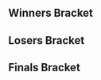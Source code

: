 {{DISPLAYTITLE: Nantarena 16.2: Singles Bracket}}{{SetGame|melee}}
{{tabs static
|name1=Overview
|link1=Nantarena/16.2
|name2=Singles Bracket
|link2=Nantarena/16.2/Singles Bracket
|name3=Doubles Bracket
|link3=Nantarena/16.2/Doubles Bracket
|This=2
}}<!-- Generated with http://tournament-nub.rhcloud.com/toliquipedia name=nantarena_16_2 -->

==Winners Bracket==
{{64DEWBracketA
|r1m1p1=Baxon |r1m1p1flag=fr |r1m1p1score=W |r1m1win=1
|r1m1p2=Bye |r1m1p2flag= |r1m1p2score=-

|r1m2p1=OtaK_ |r1m2p1flag= |r1m2p1score=2 |r1m2win=1
|r1m2p2=Ogruste |r1m2p2flag= |r1m2p2score=0

|r1m3p1=Nestea |r1m3p1flag= |r1m3p1score=W |r1m3win=1
|r1m3p2=Bye |r1m3p2flag= |r1m3p2score=-

|r1m4p1=Baby |r1m4p1flag= |r1m4p1score=2 |r1m4win=1
|r1m4p2=Urist |r1m4p2flag= |r1m4p2score=1

|r1m5p1=StorMyu |r1m5p1flag=fr |r1m5p1score=W |r1m5win=1
|r1m5p2=Bye |r1m5p2flag= |r1m5p2score=-

|r1m6p1=Ishka |r1m6p1flag= |r1m6p1score=2 |r1m6win=1
|r1m6p2=Chacha |r1m6p2flag= |r1m6p2score=0

|r1m7p1=Jerem |r1m7p1flag= |r1m7p1score=W |r1m7win=1
|r1m7p2=Bye |r1m7p2flag= |r1m7p2score=-

|r1m8p1=Gurk |r1m8p1flag= |r1m8p1score=2 |r1m8win=1
|r1m8p2=Onizuka |r1m8p2flag= |r1m8p2score=1

|r1m9p1=BeLia |r1m9p1flag=fr |r1m9p1score=W |r1m9win=1
|r1m9p2=Bye |r1m9p2flag= |r1m9p2score=-

|r1m10p1=Smeuh |r1m10p1flag= |r1m10p1score=2 |r1m10win=1
|r1m10p2=Chanman |r1m10p2flag= |r1m10p2score=0

|r1m11p1=Damo |r1m11p1flag= |r1m11p1score=W |r1m11win=1
|r1m11p2=Bye |r1m11p2flag= |r1m11p2score=-

|r1m12p1=XIII |r1m12p1flag= |r1m12p1score=2 |r1m12win=1
|r1m12p2=Cataclyv |r1m12p2flag= |r1m12p2score=0

|r1m13p1=Kid Candi |r1m13p1flag=fr |r1m13p1score=W |r1m13win=1
|r1m13p2=Bye |r1m13p2flag= |r1m13p2score=-

|r1m14p1=Erwan |r1m14p1flag= |r1m14p1score=2 |r1m14win=1
|r1m14p2=Elyon |r1m14p2flag= |r1m14p2score=0

|r1m15p1=Zephyr |r1m15p1flag=fr |r1m15p1score=W |r1m15win=1
|r1m15p2=Bye |r1m15p2flag= |r1m15p2score=-

|r1m16p1=JunkyCat |r1m16p1flag= |r1m16p1score=2 |r1m16win=1
|r1m16p2=Kumoko |r1m16p2flag= |r1m16p2score=0

|r1m17p1=Djagof |r1m17p1flag=fr |r1m17p1score=W |r1m17win=1
|r1m17p2=Bye |r1m17p2flag= |r1m17p2score=-

|r1m18p1=Scaevola |r1m18p1flag= |r1m18p1score=2 |r1m18win=1
|r1m18p2=Lineaum |r1m18p2flag= |r1m18p2score=0

|r1m19p1=Legrats |r1m19p1flag= |r1m19p1score=W |r1m19win=1
|r1m19p2=Bye |r1m19p2flag= |r1m19p2score=-

|r1m20p1=Azutas |r1m20p1flag= |r1m20p1score=2 |r1m20win=1
|r1m20p2=Aza |r1m20p2flag=mx |r1m20p2score=0

|r1m21p1=Sosuk |r1m21p1flag= |r1m21p1score=W |r1m21win=1
|r1m21p2=Bye |r1m21p2flag= |r1m21p2score=-

|r1m22p1=Paf |r1m22p1flag= |r1m22p1score=2 |r1m22win=1
|r1m22p2=Nydegan |r1m22p2flag= |r1m22p2score=0

|r1m23p1=Jugo |r1m23p1flag= |r1m23p1score=W |r1m23win=1
|r1m23p2=Bye |r1m23p2flag= |r1m23p2score=-

|r1m24p1=Lukahn |r1m24p1flag= |r1m24p1score=2 |r1m24win=1
|r1m24p2=Djinn |r1m24p2flag= |r1m24p2score=0

|r1m25p1=Alox |r1m25p1flag=fr |r1m25p1score=W |r1m25win=1
|r1m25p2=Bye |r1m25p2flag= |r1m25p2score=-

|r1m26p1=KT1 |r1m26p1flag= |r1m26p1score=2 |r1m26win=1
|r1m26p2=Sol |r1m26p2flag=us |r1m26p2score=1

|r1m27p1=Kirbyvert |r1m27p1flag= |r1m27p1score=W |r1m27win=1
|r1m27p2=Bye |r1m27p2flag= |r1m27p2score=-

|r1m28p1=Welvang7 |r1m28p1flag= |r1m28p1score=2 |r1m28win=1
|r1m28p2=Exile |r1m28p2flag= |r1m28p2score=0

|r1m29p1=Explo |r1m29p1flag= |r1m29p1score=W |r1m29win=1
|r1m29p2=Bye |r1m29p2flag= |r1m29p2score=-

|r1m30p1=Cava |r1m30p1flag=us |r1m30p1score=2 |r1m30win=1
|r1m30p2=Jana |r1m30p2flag= |r1m30p2score=0

|r1m31p1=Hercules |r1m31p1flag= |r1m31p1score=W |r1m31win=1
|r1m31p2=Bye |r1m31p2flag= |r1m31p2score=-

|r1m32p1=Tikaal |r1m32p1flag= |r1m32p1score=2 |r1m32win=1
|r1m32p2=Godwin_Point |r1m32p2flag= |r1m32p2score=0

|r2m1p1=Baxon |r2m1p1flag=fr |r2m1p1score=2 |r2m1win=1
|r2m1p2=OtaK_ |r2m1p2flag= |r2m1p2score=0

|r2m2p1=Nestea |r2m2p1flag= |r2m2p1score=2 |r2m2win=1
|r2m2p2=Baby |r2m2p2flag= |r2m2p2score=0

|r2m3p1=StorMyu |r2m3p1flag=fr |r2m3p1score=2 |r2m3win=1
|r2m3p2=Ishka |r2m3p2flag= |r2m3p2score=0

|r2m4p1=Jerem |r2m4p1flag= |r2m4p1score=2 |r2m4win=1
|r2m4p2=Gurk |r2m4p2flag= |r2m4p2score=1

|r2m5p1=BeLia |r2m5p1flag=fr |r2m5p1score=2 |r2m5win=1
|r2m5p2=Smeuh |r2m5p2flag= |r2m5p2score=0

|r2m6p1=Damo |r2m6p1flag= |r2m6p1score=1 |r2m6win=2
|r2m6p2=XIII |r2m6p2flag= |r2m6p2score=2

|r2m7p1=Kid Candi |r2m7p1flag=fr |r2m7p1score=2 |r2m7win=1
|r2m7p2=Erwan |r2m7p2flag= |r2m7p2score=0

|r2m8p1=Zephyr |r2m8p1flag=fr |r2m8p1score=2 |r2m8win=1
|r2m8p2=JunkyCat |r2m8p2flag= |r2m8p2score=0

|r2m9p1=Djagof |r2m9p1flag=fr |r2m9p1score=2 |r2m9win=1
|r2m9p2=Scaevola |r2m9p2flag= |r2m9p2score=0

|r2m10p1=Legrats |r2m10p1flag= |r2m10p1score=2 |r2m10win=1
|r2m10p2=Azutas |r2m10p2flag= |r2m10p2score=1

|r2m11p1=Sosuk |r2m11p1flag= |r2m11p1score=2 |r2m11win=1
|r2m11p2=Paf |r2m11p2flag= |r2m11p2score=0

|r2m12p1=Jugo |r2m12p1flag= |r2m12p1score=2 |r2m12win=1
|r2m12p2=Lukahn |r2m12p2flag= |r2m12p2score=0

|r2m13p1=Alox |r2m13p1flag=fr |r2m13p1score=2 |r2m13win=1
|r2m13p2=KT1 |r2m13p2flag= |r2m13p2score=0

|r2m14p1=Kirbyvert |r2m14p1flag= |r2m14p1score=2 |r2m14win=1
|r2m14p2=Welvang7 |r2m14p2flag= |r2m14p2score=1

|r2m15p1=Explo |r2m15p1flag= |r2m15p1score=2 |r2m15win=1
|r2m15p2=Cava |r2m15p2flag=us |r2m15p2score=0

|r2m16p1=Hercules |r2m16p1flag= |r2m16p1score=2 |r2m16win=1
|r2m16p2=Tikaal |r2m16p2flag= |r2m16p2score=0

|r3m1p1=Baxon |r3m1p1flag=fr |r3m1p1score=2 |r3m1win=1
|r3m1p2=Nestea |r3m1p2flag= |r3m1p2score=0

|r3m2p1=StorMyu |r3m2p1flag=fr |r3m2p1score=2 |r3m2win=1
|r3m2p2=Jerem |r3m2p2flag= |r3m2p2score=0

|r3m3p1=BeLia |r3m3p1flag=fr |r3m3p1score=2 |r3m3win=1
|r3m3p2=XIII |r3m3p2flag= |r3m3p2score=0

|r3m4p1=Kid Candi |r3m4p1flag=fr |r3m4p1score=2 |r3m4win=1
|r3m4p2=Zephyr |r3m4p2flag=fr |r3m4p2score=1

|r3m5p1=Djagof |r3m5p1flag=fr |r3m5p1score=2 |r3m5win=1
|r3m5p2=Legrats |r3m5p2flag= |r3m5p2score=0

|r3m6p1=Sosuk |r3m6p1flag= |r3m6p1score=2 |r3m6win=1
|r3m6p2=Jugo |r3m6p2flag= |r3m6p2score=0

|r3m7p1=Alox |r3m7p1flag=fr |r3m7p1score=2 |r3m7win=1
|r3m7p2=Kirbyvert |r3m7p2flag= |r3m7p2score=0

|r3m8p1=Explo |r3m8p1flag= |r3m8p1score=2 |r3m8win=1
|r3m8p2=Hercules |r3m8p2flag= |r3m8p2score=1

|r4m1p1=Baxon |r4m1p1flag=fr |r4m1p1score=2 |r4m1win=1
|r4m1p2=StorMyu |r4m1p2flag=fr |r4m1p2score=0

|r4m2p1=BeLia |r4m2p1flag=fr |r4m2p1score=2 |r4m2win=1
|r4m2p2=Kid Candi |r4m2p2flag=fr |r4m2p2score=0

|r4m3p1=Djagof |r4m3p1flag=fr |r4m3p1score=2 |r4m3win=1
|r4m3p2=Sosuk |r4m3p2flag= |r4m3p2score=0

|r4m4p1=Alox |r4m4p1flag=fr |r4m4p1score=2 |r4m4win=1
|r4m4p2=Explo |r4m4p2flag= |r4m4p2score=1

|r5m1p1=Baxon |r5m1p1flag=fr |r5m1p1score=3 |r5m1win=1
|r5m1p2=BeLia |r5m1p2flag=fr |r5m1p2score=0

|r5m2p1=Djagof |r5m2p1flag=fr |r5m2p1score=0 |r5m2win=2
|r5m2p2=Alox |r5m2p2flag=fr |r5m2p2score=3
}}

==Losers Bracket==
{{64DELBracketSmwA
|tourneylink=Nantarena/16.2
|tourneyname=Nantarena 16.2
|l1placement=49-64
|l2placement=33-48
|l3placement=25-32
|l4placement=17-24
|l5placement=13-16
|l6placement=9-12
|l7placement=7-8
|l8placement=5-6

|l1m1p1=Bye |l1m1p1flag= |l1m1p1score=- |l1m1win=2
|l1m1p2=Ogruste |l1m1p2flag= |l1m1p2score=W

|l1m2p1=Bye |l1m2p1flag= |l1m2p1score=- |l1m2win=2
|l1m2p2=Urist |l1m2p2flag= |l1m2p2score=W

|l1m3p1=Bye |l1m3p1flag= |l1m3p1score=- |l1m3win=2
|l1m3p2=Chacha |l1m3p2flag= |l1m3p2score=W

|l1m4p1=Bye |l1m4p1flag= |l1m4p1score=- |l1m4win=2
|l1m4p2=Onizuka |l1m4p2flag= |l1m4p2score=W

|l1m5p1=Bye |l1m5p1flag= |l1m5p1score=- |l1m5win=2
|l1m5p2=Chanman |l1m5p2flag= |l1m5p2score=W

|l1m6p1=Bye |l1m6p1flag= |l1m6p1score=- |l1m6win=2
|l1m6p2=Cataclyv |l1m6p2flag= |l1m6p2score=W

|l1m7p1=Bye |l1m7p1flag= |l1m7p1score=- |l1m7win=2
|l1m7p2=Elyon |l1m7p2flag= |l1m7p2score=W

|l1m8p1=Bye |l1m8p1flag= |l1m8p1score=- |l1m8win=2
|l1m8p2=Kumoko |l1m8p2flag= |l1m8p2score=W

|l1m9p1=Bye |l1m9p1flag= |l1m9p1score=- |l1m9win=2
|l1m9p2=Lineaum |l1m9p2flag= |l1m9p2score=W

|l1m10p1=Bye |l1m10p1flag= |l1m10p1score=- |l1m10win=2
|l1m10p2=Aza |l1m10p2flag=mx |l1m10p2score=W

|l1m11p1=Bye |l1m11p1flag= |l1m11p1score=- |l1m11win=2
|l1m11p2=Nydegan |l1m11p2flag= |l1m11p2score=W

|l1m12p1=Bye |l1m12p1flag= |l1m12p1score=- |l1m12win=2
|l1m12p2=Djinn |l1m12p2flag= |l1m12p2score=W

|l1m13p1=Bye |l1m13p1flag= |l1m13p1score=- |l1m13win=2
|l1m13p2=Sol |l1m13p2flag=us |l1m13p2score=W

|l1m14p1=Bye |l1m14p1flag= |l1m14p1score=- |l1m14win=2
|l1m14p2=Exile |l1m14p2flag= |l1m14p2score=W

|l1m15p1=Bye |l1m15p1flag= |l1m15p1score=- |l1m15win=2
|l1m15p2=Jana |l1m15p2flag= |l1m15p2score=W

|l1m16p1=Bye |l1m16p1flag= |l1m16p1score=- |l1m16win=2
|l1m16p2=Godwin_Point |l1m16p2flag= |l1m16p2score=W

|l2m1p1=Tikaal |l2m1p1flag= |l2m1p1score=2 |l2m1win=1
|l2m1p2=Ogruste |l2m1p2flag= |l2m1p2score=1

|l2m2p1=Cava |l2m2p1flag=us |l2m2p1score=0 |l2m2win=2
|l2m2p2=Urist |l2m2p2flag= |l2m2p2score=2

|l2m3p1=Welvang7 |l2m3p1flag= |l2m3p1score=2 |l2m3win=1
|l2m3p2=Chacha |l2m3p2flag= |l2m3p2score=0

|l2m4p1=KT1 |l2m4p1flag= |l2m4p1score=2 |l2m4win=1
|l2m4p2=Onizuka |l2m4p2flag= |l2m4p2score=0

|l2m5p1=Lukahn |l2m5p1flag= |l2m5p1score=2 |l2m5win=1
|l2m5p2=Chanman |l2m5p2flag= |l2m5p2score=0

|l2m6p1=Paf |l2m6p1flag= |l2m6p1score=2 |l2m6win=1
|l2m6p2=Cataclyv |l2m6p2flag= |l2m6p2score=0

|l2m7p1=Azutas |l2m7p1flag= |l2m7p1score=2 |l2m7win=1
|l2m7p2=Elyon |l2m7p2flag= |l2m7p2score=0

|l2m8p1=Scaevola |l2m8p1flag= |l2m8p1score={{win}} |l2m8win=1
|l2m8p2=Kumoko |l2m8p2flag= |l2m8p2score=

|l2m9p1=JunkyCat |l2m9p1flag= |l2m9p1score=2 |l2m9win=1
|l2m9p2=Lineaum |l2m9p2flag= |l2m9p2score=0

|l2m10p1=Erwan |l2m10p1flag= |l2m10p1score=2 |l2m10win=1
|l2m10p2=Aza |l2m10p2flag=mx |l2m10p2score=0

|l2m11p1=Damo |l2m11p1flag= |l2m11p1score=2 |l2m11win=1
|l2m11p2=Nydegan |l2m11p2flag= |l2m11p2score=0

|l2m12p1=Smeuh |l2m12p1flag= |l2m12p1score=2 |l2m12win=1
|l2m12p2=Djinn |l2m12p2flag= |l2m12p2score=0

|l2m13p1=Gurk |l2m13p1flag= |l2m13p1score=0 |l2m13win=2
|l2m13p2=Sol |l2m13p2flag=us |l2m13p2score=2

|l2m14p1=Ishka |l2m14p1flag= |l2m14p1score=2 |l2m14win=1
|l2m14p2=Exile |l2m14p2flag= |l2m14p2score=0

|l2m15p1=Baby |l2m15p1flag= |l2m15p1score=2 |l2m15win=1
|l2m15p2=Jana |l2m15p2flag= |l2m15p2score=1

|l2m16p1=OtaK_ |l2m16p1flag= |l2m16p1score=2 |l2m16win=1
|l2m16p2=Godwin_Point |l2m16p2flag= |l2m16p2score=1

|l3m1p1=Tikaal |l3m1p1flag= |l3m1p1score=2 |l3m1win=1
|l3m1p2=Urist |l3m1p2flag= |l3m1p2score=1

|l3m2p1=Welvang7 |l3m2p1flag= |l3m2p1score=1 |l3m2win=2
|l3m2p2=KT1 |l3m2p2flag= |l3m2p2score=2

|l3m3p1=Lukahn |l3m3p1flag= |l3m3p1score=1 |l3m3win=2
|l3m3p2=Paf |l3m3p2flag= |l3m3p2score=2

|l3m4p1=Azutas |l3m4p1flag= |l3m4p1score=2 |l3m4win=1
|l3m4p2=Scaevola |l3m4p2flag= |l3m4p2score=0

|l3m5p1=JunkyCat |l3m5p1flag= |l3m5p1score=0 |l3m5win=2
|l3m5p2=Erwan |l3m5p2flag= |l3m5p2score=2

|l3m6p1=Damo |l3m6p1flag= |l3m6p1score=2 |l3m6win=1
|l3m6p2=Smeuh |l3m6p2flag= |l3m6p2score=1

|l3m7p1=Sol |l3m7p1flag=us |l3m7p1score=0 |l3m7win=2
|l3m7p2=Ishka |l3m7p2flag= |l3m7p2score=2

|l3m8p1=Baby |l3m8p1flag= |l3m8p1score=1 |l3m8win=2
|l3m8p2=OtaK_ |l3m8p2flag= |l3m8p2score=2

|l4m1p1=Zephyr |l4m1p1flag=fr |l4m1p1score=2 |l4m1win=1
|l4m1p2=Tikaal |l4m1p2flag= |l4m1p2score=0

|l4m2p1=XIII |l4m2p1flag= |l4m2p1score=2 |l4m2win=1
|l4m2p2=KT1 |l4m2p2flag= |l4m2p2score=1

|l4m3p1=Jerem |l4m3p1flag= |l4m3p1score=2 |l4m3win=1
|l4m3p2=Paf |l4m3p2flag= |l4m3p2score=0

|l4m4p1=Nestea |l4m4p1flag= |l4m4p1score=2 |l4m4win=1
|l4m4p2=Azutas |l4m4p2flag= |l4m4p2score=0

|l4m5p1=Hercules |l4m5p1flag= |l4m5p1score=2 |l4m5win=1
|l4m5p2=Erwan |l4m5p2flag= |l4m5p2score=1

|l4m6p1=Kirbyvert |l4m6p1flag= |l4m6p1score=1 |l4m6win=2
|l4m6p2=Damo |l4m6p2flag= |l4m6p2score=2

|l4m7p1=Jugo |l4m7p1flag= |l4m7p1score=2 |l4m7win=1
|l4m7p2=Ishka |l4m7p2flag= |l4m7p2score=1

|l4m8p1=Legrats |l4m8p1flag= |l4m8p1score=2 |l4m8win=1
|l4m8p2=OtaK_ |l4m8p2flag= |l4m8p2score=0

|l5m1p1=Zephyr |l5m1p1flag=fr |l5m1p1score=0 |l5m1win=2
|l5m1p2=XIII |l5m1p2flag= |l5m1p2score=2

|l5m2p1=Jerem |l5m2p1flag= |l5m2p1score=2 |l5m2win=1
|l5m2p2=Nestea |l5m2p2flag= |l5m2p2score=0

|l5m3p1=Hercules |l5m3p1flag= |l5m3p1score=2 |l5m3win=1
|l5m3p2=Damo |l5m3p2flag= |l5m3p2score=0

|l5m4p1=Jugo |l5m4p1flag= |l5m4p1score=2 |l5m4win=1
|l5m4p2=Legrats |l5m4p2flag= |l5m4p2score=1

|l6m1p1=Sosuk |l6m1p1flag= |l6m1p1score=2 |l6m1win=1
|l6m1p2=XIII |l6m1p2flag= |l6m1p2score=1

|l6m2p1=Explo |l6m2p1flag= |l6m2p1score=2 |l6m2win=1
|l6m2p2=Jerem |l6m2p2flag= |l6m2p2score=0

|l6m3p1=StorMyu |l6m3p1flag=fr |l6m3p1score=0 |l6m3win=2
|l6m3p2=Hercules |l6m3p2flag= |l6m3p2score=2

|l6m4p1=Kid Candi |l6m4p1flag=fr |l6m4p1score=2 |l6m4win=1
|l6m4p2=Jugo |l6m4p2flag= |l6m4p2score=1

|l7m1p1=Sosuk |l7m1p1flag= |l7m1p1score=0 |l7m1win=2
|l7m1p2=Explo |l7m1p2flag= |l7m1p2score=3

|l7m2p1=Hercules |l7m2p1flag= |l7m2p1score=2 |l7m2win=2
|l7m2p2=Kid Candi |l7m2p2flag=fr |l7m2p2score=3

|l8m1p1=BeLia |l8m1p1flag=fr |l8m1p1score=3 |l8m1win=1
|l8m1p2=Explo |l8m1p2flag= |l8m1p2score=2

|l8m2p1=Djagof |l8m2p1flag=fr |l8m2p1score=3 |l8m2win=1
|l8m2p2=Kid Candi |l8m2p2flag=fr |l8m2p2score=1
}}
<onlyinclude>
==Finals Bracket==
{{DEFinalSmwBracket
|export_score=true
|column-width=170
|tourneylink=Nantarena/16.2
|tourneyname=Nantarena 16.2
|l1placement=4
|r2placement=3
|r3loserplacement=2
|r3winnerplacement=1
<!-- FROM WINNERS -->
|r1m1p1=Baxon |r1m1p1flag=fr |r1m1p1score=3 |r1m1win=1
|r1m1p2=Alox |r1m1p2flag=fr |r1m1p2score=2

<!-- FROM LOSERS -->
|l1m1p1=BeLia |l1m1p1flag=fr |l1m1p1score=1 |l1m1win=2
|l1m1p2=Djagof |l1m1p2flag=fr |l1m1p2score=3

<!-- LOSERS FINALS -->
|r2m1p1=Alox |r2m1p1flag=fr |r2m1p1score=1 |r2m1win=2
|r2m1p2=Djagof |r2m1p2flag=fr |r2m1p2score=3

<!-- GRAND FINALS -->
|r3m1p1=Baxon |r3m1p1flag=fr |r3m1p1score=3 |r3m1win=1
|r3m1p2=Djagof |r3m1p2flag=fr |r3m1p2score=0
}}
</onlyinclude>
